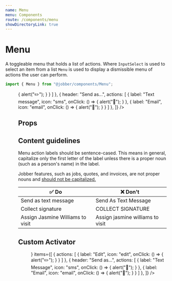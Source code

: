 ```yaml
---
name: Menu
menu: Components
route: /components/menu
showDirectoryLink: true
---
```



# Menu

<ComponentStatus stage="pre" responsive="no" accessible="yes" />

A toggleable menu that holds a list of actions. Where `InputSelect` is used to
select an item from a list `Menu` is used to display a dismissible menu of
actions the user can perform.

```ts
import { Menu } from "@jobber/components/Menu";
```

<Playground>
  <Menu
    items={[
      {
        actions: [
          {
            label: "Edit",
            icon: "edit",
            onClick: () => {
              alert("✏️");
            }
          }
        ]
      },
      {
        header: "Send as...",
        actions: [
          {
            label: "Text message",
            icon: "sms",
            onClick: () => {
              alert("📱");
            }
          },
          {
            label: "Email",
            icon: "email",
            onClick: () => {
              alert("📨");
            }
          }
        ]
      },
    ]}
  />

</Playground>

## Props

<Props of={Menu} />

## Content guidelines

Menu action labels should be sentence-cased. This means in general, capitalize
only the first letter of the label unless there is a proper noun (such as a
person's name) in the label.

Jobber features, such as jobs, quotes, and invoices, are not proper nouns and
[should not be capitalized.](/content/product-vocabulary#concepts-and-items)

| ✅ Do                            | ❌ Don't                         |
| -------------------------------- | -------------------------------- |
| Send as text message             | Send As Text Message             |
| Collect signature                | COLLECT SIGNATURE                |
| Assign Jasmine Williams to visit | Assign jasmine williams to visit |

## Custom Activator

<Playground>
  <Menu
    activator={<Button label="My Fancy Menu" />}
    items={[
      {
        actions: [
          {
            label: "Edit",
            icon: "edit",
            onClick: () => {
              alert("✏️");
            }
          }
        ]
      },
      {
        header: "Send as...",
        actions: [
          {
            label: "Text Message",
            icon: "sms",
            onClick: () => {
              alert("📱");
            }
          },
          {
            label: "Email",
            icon: "email",
            onClick: () => {
              alert("📨");
            }
          }
        ]
      },
    ]}
  />

</Playground>
